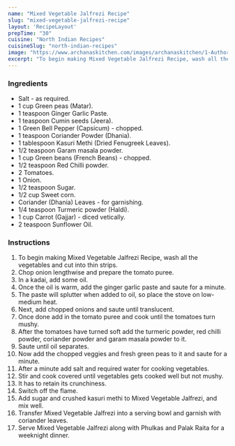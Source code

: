 ---
name: "Mixed Vegetable Jalfrezi Recipe"
slug: "mixed-vegetable-jalfrezi-recipe"
layout: 'RecipeLayout'
prepTime: "30"
cuisine: "North Indian Recipes"
cuisineSlug: "north-indian-recipes"
image: "https://www.archanaskitchen.com/images/archanaskitchen/1-Author/swathynandhini/vegetable_jalfrezi_recipe-6.jpg"
excerpt: "To begin making Mixed Vegetable Jalfrezi Recipe, wash all the vegetables and cut into thin strips"
---

### Ingredients

- Salt - as required.
- 1 cup Green peas (Matar).
- 1 teaspoon Ginger Garlic Paste.
- 1 teaspoon Cumin seeds (Jeera).
- 1 Green Bell Pepper (Capsicum) - chopped.
- 1 teaspoon Coriander Powder (Dhania).
- 1 tablespoon Kasuri Methi (Dried Fenugreek Leaves).
- 1/2 teaspoon Garam masala powder.
- 1 cup Green beans (French Beans) - chopped.
- 1/2 teaspoon Red Chilli powder.
- 2 Tomatoes.
- 1 Onion.
- 1/2 teaspoon Sugar.
- 1/2 cup Sweet corn.
- Coriander (Dhania) Leaves - for garnishing.
- 1/4 teaspoon Turmeric powder (Haldi).
- 1 cup Carrot (Gajjar) - diced vetically.
- 2 teaspoon Sunflower Oil.

### Instructions

1. To begin making Mixed Vegetable Jalfrezi Recipe, wash all the vegetables and cut into thin strips.
1. Chop onion lengthwise and prepare the tomato puree.
1. In a kadai, add some oil.
1. Once the oil is warm, add the ginger garlic paste and saute for a minute.
1. The paste will splutter when added to oil, so place the stove on low-medium heat.
1. Next, add chopped onions and saute until translucent.
1. Once done add in the tomato puree and cook until the tomatoes turn mushy.
1. After the tomatoes have turned soft add the turmeric powder, red chilli powder, coriander powder and garam masala powder to it.
1. Saute until oil separates.
1. Now add the chopped veggies and fresh green peas to it and saute for a minute.
1. After a minute add salt and required water for cooking vegetables.
1. Stir and cook covered until vegetables gets cooked well but not mushy.
1. It has to retain its crunchiness.
1. Switch off the flame.
1. Add sugar and crushed kasuri methi to Mixed Vegetable Jalfrezi, and mix well.
1. Transfer Mixed Vegetable Jalfrezi  into a serving bowl and garnish with coriander leaves.
1. Serve Mixed Vegetable Jalfrezi along with Phulkas and Palak Raita for a weeknight dinner.
